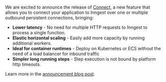 
We are excited to announce the release of [Connect](/docs/setup/connect), a new feature that allows you to connect your application to Inngest over one or multiple outbound persistent connections, bringing:

- **Lower latency** - No need for multiple HTTP requests to Inngest to process a single function.
- **Elastic horizontal scaling** - Easily add more capacity by running additional workers.
- **Ideal for container runtimes** -  Deploy on Kubernetes or ECS without the need of a load balancer for inbound traffic
- **Simpler long running steps** - Step execution is not bound by platform http timeouts.


Learn more in the [announcement blog post](/blog/announcing-connect).

